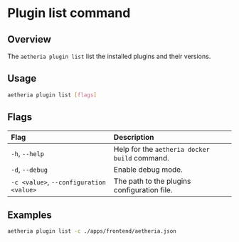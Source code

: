# Plugin list command

## Overview

The `aetheria plugin list` list the installed plugins and their versions.

## Usage

```bash
aetheria plugin list [flags]
```

## Flags

| Flag                                    | Description                                   |
|:----------------------------------------|:----------------------------------------------|
| `-h`, `--help`                          | Help for the `aetheria docker build` command. |
| `-d`, `--debug`                         | Enable debug mode.                            |
| `-c <value>`, `--configuration <value>` | The path to the plugins configuration file.   |

## Examples

```bash title="List the installed plugins for the frontend app"
aetheria plugin list -c ./apps/frontend/aetheria.json
```
